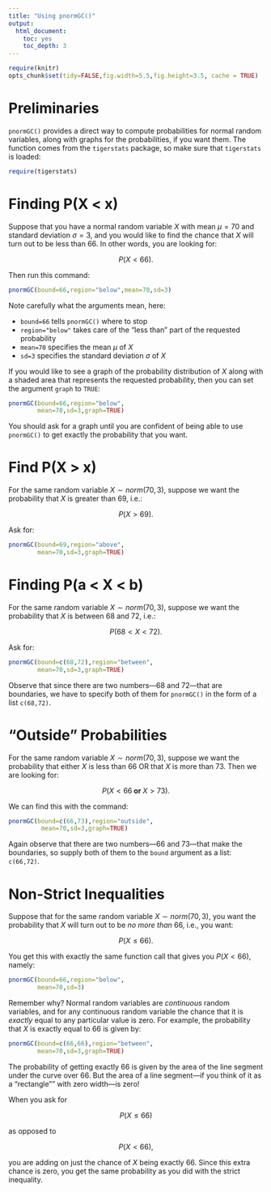 ```yaml
---
title: "Using pnormGC()"
output:
  html_document:
    toc: yes
    toc_depth: 3
---
```


```r
require(knitr)
opts_chunk$set(tidy=FALSE,fig.width=5.5,fig.height=3.5, cache = TRUE)
```


# Preliminaries

`pnormGC()` provides a direct way to compute probabilities for normal random variables, along with graphs for the probabilities, if you want them.  The function comes from the `tigerstats` package, so make sure that `tigerstats` is loaded:

```r
require(tigerstats)
```


# Finding P(X < x)

Suppose that you have a normal random variable $X$ with mean $\mu=70$ and standard deviation $\sigma=3$, and you would like to find the chance that $X$ will turn out to be less than 66.  In other words, you are looking for:

$$P(X < 66).$$

Then run this command:

```r
pnormGC(bound=66,region="below",mean=70,sd=3)
```

Note carefully what the arguments mean, here:

* `bound=66` tells `pnormGC()` where to stop
* `region="below"` takes care of the "less than" part of the requested probability
* `mean=70` specifies the mean $\mu$ of $X$
* `sd=3` specifies the standard deviation $\sigma$ of $X$

If you would like to see a graph of the probability distribution of $X$ along with a shaded area that represents the requested probability, then you can set the argument `graph` to `TRUE`:

```r
pnormGC(bound=66,region="below",
        mean=70,sd=3,graph=TRUE)
```

You should ask for a graph until you are confident of being able to use `pnormGC()` to get exactly the probability that you want.

# Find P(X > x)

For the same random variable $X \sim norm(70,3)$, suppose we want the probability that $X$ is greater than 69, i.e.:

$$P(X > 69).$$

Ask for:

```r
pnormGC(bound=69,region="above",
        mean=70,sd=3,graph=TRUE)
```



# Finding P(a < X < b)

For the same random variable $X \sim norm(70,3)$, suppose we want the probability that $X$ is between 68 and 72, i.e.:

$$P(68 < X < 72).$$

Ask for:

```r
pnormGC(bound=c(68,72),region="between",
        mean=70,sd=3,graph=TRUE)
```

Observe that since there are two numbers---68 and 72---that are boundaries, we have to specify both of them for `pnormGC()` in the form of a list `c(68,72)`.

# "Outside" Probabilities

For the same random variable $X \sim norm(70,3)$, suppose we want the probability that either $X$ is less than 66 OR that $X$ is more than 73.  Then we are looking for:

$$P(X < 66 \textbf{ or } X > 73).$$


We can find this with the command:

```r
pnormGC(bound=c(66,73),region="outside",
         mean=70,sd=3,graph=TRUE)
```
Again observe that there are two numbers---66 and 73---that make the boundaries, so supply both of them to the `bound` argument as a list:  `c(66,72)`.

# Non-Strict Inequalities

Suppose that for the same random variable $X \sim norm(70,3)$, you want the probability that $X$ will turn out to be *no more than* 66, i.e., you want:

$$P(X \leq 66).$$

You get this with exactly the same function call that gives you $P(X < 66)$, namely:

```r
pnormGC(bound=66,region="below",
        mean=70,sd=3)
```

Remember why?  Normal random variables are *continuous* random variables, and for any continuous random variable the chance that it is *exactly* equal to any particular value is zero.  For example, the probability that $X$ is exactly equal to 66 is given by:

```r
pnormGC(bound=c(66,66),region="between",
        mean=70,sd=3,graph=TRUE)
```

The probability of getting exactly 66 is given by the area of the line segment under the curve over 66.  But the area of a line segment---if you think of it as a "rectangle"" with zero width---is zero!

When you ask for

$$P(X \leq 66)$$

as opposed to

$$P(X < 66),$$

you are adding on just the chance of $X$ being exactly 66.  Since this extra chance is zero, you get the same probability as you did with the strict inequality.

